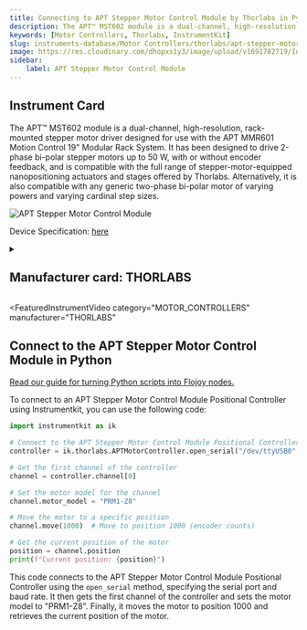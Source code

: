 ```yaml
---
title: Connecting to APT Stepper Motor Control Module by Thorlabs in Python
description: The APT™ MST602 module is a dual-channel, high-resolution, rack-mounted stepper motor driver designed for use with the APT MMR601 Motion Control 19" Modular Rack System. It has been designed to drive 2-phase bi-polar stepper motors up to 50 W, with or without encoder feedback, and is compatible with the full range of stepper-motor-equipped nanopositioning actuators and stages offered by Thorlabs. Alternatively, it is also compatible with any generic two-phase bi-polar motor of varying powers and varying cardinal step sizes.
keywords: [Motor Controllers, Thorlabs, InstrumentKit] 
slug: instruments-database/Motor Controllers/thorlabs/apt-stepper-motor-control-module 
image: https://res.cloudinary.com/dhopxs1y3/image/upload/v1691782719/Instruments/Positional%20Controller/APT-Stepper-Motor-Control-Module/APT-Stepper-Motor-Control-Module.jpg
sidebar:
    label: APT Stepper Motor Control Module 
---
```



## Instrument Card

The APT™ MST602 module is a dual-channel, high-resolution, rack-mounted stepper motor driver designed for use with the APT MMR601 Motion Control 19" Modular Rack System. It has been designed to drive 2-phase bi-polar stepper motors up to 50 W, with or without encoder feedback, and is compatible with the full range of stepper-motor-equipped nanopositioning actuators and stages offered by Thorlabs. Alternatively, it is also compatible with any generic two-phase bi-polar motor of varying powers and varying cardinal step sizes. 

![APT Stepper Motor Control Module](https://res.cloudinary.com/dhopxs1y3/image/upload/v1691782719/Instruments/Positional%20Controller/APT-Stepper-Motor-Control-Module/APT-Stepper-Motor-Control-Module.jpg)

Device Specification: [here](https://www.thorlabs.com/_sd.cfm?fileName=ETN012478-D02.pdf&partNumber=MST602)

<details style={{ marginTop: "15px"}}>
<summary><h2 style={{display:'inline'}}>Manufacturer card: THORLABS</h2></summary>

![THORLABS](https://res.cloudinary.com/dhopxs1y3/image/upload/v1692126009/Instruments/Vendor%20Logos/Thorlabs.png)

Thorlabs, Inc. is an American privately held optical equipment company headquartered in Newton, New Jersey. The company was founded in 1989 by Alex Cable, who serves as its current president and CEO. As of 2018, Thorlabs has annual sales of approximately $500 million.

- Headquarters: USA
- Yearly Revenue (millions, USD): 550
- Vendor Website: [here](https://www.thorlabs.com/)

</details>


<FeaturedInstrumentVideo
  category="MOTOR_CONTROLLERS"
  manufacturer="THORLABS"
></FeaturedInstrumentVideo>

## Connect to the APT Stepper Motor Control Module in Python

[Read our guide for turning Python scripts into Flojoy nodes.](https://docs.flojoy.ai/contribution/blocks/custom-flojoy-block/)



<Tabs>
<TabItem value="Flojoy" label="Flojoy" className="flojoy-instrument-tabs">

<NodeCardCollection category="MOTOR_CONTROLLERS" manufacturer="Thorlabs"></NodeCardCollection>

</TabItem>
<TabItem value="InstrumentKit" label="InstrumentKit">

To connect to an APT Stepper Motor Control Module Positional Controller using Instrumentkit, you can use the following code:

```python
import instrumentkit as ik

# Connect to the APT Stepper Motor Control Module Positional Controller
controller = ik.thorlabs.APTMotorController.open_serial("/dev/ttyUSB0", baud=115200)

# Get the first channel of the controller
channel = controller.channel[0]

# Set the motor model for the channel
channel.motor_model = "PRM1-Z8"

# Move the motor to a specific position
channel.move(1000)  # Move to position 1000 (encoder counts)

# Get the current position of the motor
position = channel.position
print(f"Current position: {position}")
```

This code connects to the APT Stepper Motor Control Module Positional Controller using the `open_serial` method, specifying the serial port and baud rate. It then gets the first channel of the controller and sets the motor model to "PRM1-Z8". Finally, it moves the motor to position 1000 and retrieves the current position of the motor.

</TabItem>
</Tabs>